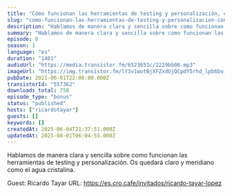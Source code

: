 ```yaml
---
title: "Cómo funcionan las herramientas de testing y personalización, con Ricardo Tayar"
slug: "como-funcionan-las-herramientas-de-testing-y-personalizacion-con-ricardo-tayar"
description: "Hablamos de manera clara y sencilla sobre como funcionan las herramientas de testing y personalización. Os quedará claro y meridiano como el agua cristalina.\n\nGuest: Ricardo Tayar\nURL: https://es.cro.cafe/invitados/ricardo-tayar-lopez"
summary: "Hablamos de manera clara y sencilla sobre como funcionan las herramientas de testing y personalización. Os quedará claro y meridiano como el agua cristalina."
episode: 0
season: 1
language: "es"
duration: "1401"
audioUrl: "https://media.transistor.fm/6523651c/2229bb06.mp3"
imageUrl: "https://img.transistor.fm/lY3v1wotBjXFZxdUjQCpdY5rhd_lpb6bo_v4Ad9nsyw/rs:fill:0:0:1/w:1400/h:1400/q:60/mb:500000/aHR0cHM6Ly9pbWct/dXBsb2FkLXByb2R1/Y3Rpb24udHJhbnNp/c3Rvci5mbS9hMTQ1/YjRlOGQ4M2EwNzli/NzJkMDZiODJiMzVk/NTYxMC5qcGc.webp"
pubDate: 2021-06-01T22:00:00.000Z
transistorId: "557362"
downloads_total: 750
episode_type: "bonus"
status: "published"
hosts: ["ricardotayar"]
guests: []
keywords: []
createdAt: 2025-06-04T21:37:51.000Z
updatedAt: 2025-08-01T06:04:55.000Z
---
```


Hablamos de manera clara y sencilla sobre como funcionan las herramientas de testing y personalización. Os quedará claro y meridiano como el agua cristalina.

Guest: Ricardo Tayar
URL: https://es.cro.cafe/invitados/ricardo-tayar-lopez
